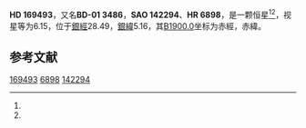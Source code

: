 {{Starbox begin
| name = HD 169493
}}
{{Starbox observe
| epoch = [[J2000.0|J2000.0]]
| constell = {{星座名待查}}<ref name=SIMBAD>{{cite web
 | url=http://simbad.u-strasbg.fr/simbad/sim-id?Ident=HR+6898
 | title =Pulsating variable Star
 | publisher=Centre de Données astronomiques de Strasbourg
 | work=SIMBAD
 | accessdate=2012-07-13}}</ref><ref name=DATA>{{cite web
 | url=http://vizier.u-strasbg.fr/viz-bin/VizieR-5?-out.add=.&-source=5050&-corr=PK=HR&-out.max=9999&HR=6898
 | title=VizieR Detailed Page
 | accessdate=2012-07-13
 | archive-date=2016-03-05
 | archive-url=https://web.archive.org/web/20160305021900/http://vizier.u-strasbg.fr/viz-bin/VizieR-5?-out.add=.&-source=5050&-corr=PK=HR&-out.max=9999&HR=6898
 | dead-url=no
 }}</ref>
| 星官 = 
| ra = {{RA|18|24|57}}<ref name=SIMBAD /><ref name=DATA />
| dec = {{DEC|-1|34|46}}<ref name=SIMBAD /><ref name=DATA />
| appmag_v = 6.15<ref name=SIMBAD /><ref name=DATA />
}}
{{Starbox character
| class = F6III+A9III<ref name=SIMBAD /><ref name=DATA />
| b-v = 0.37<ref name=SIMBAD /><ref name=DATA />
| u-b = 0.15<ref name=SIMBAD /><ref name=DATA />
| r-i = <ref name=SIMBAD /><ref name=DATA />
| variable = 
}}
{{Starbox astrometry
| radial_v = 0.15
| prop_mo_ra = -10
| parallax = 0.011
| p_error =
}}
{{Starbox catalog
| names =BD-01 3486，[[SAO星表|SAO]] 142294，[[HD星表|HD]] 169493，[[HR星表|HR]] 6898}}
{{Starbox reference |Simbad=HR+6898}}
{{Starbox end}}

'''HD 169493'''，又名'''BD-01 3486'''，'''SAO 142294'''、'''HR 6898'''，是一颗恒星<ref name=SIMBAD /><ref name=DATA />，视星等为6.15，位于[[銀道座標系|銀經]]28.49，[[銀道座標系|銀緯]]5.16，其[[B1900.0|B1900.0]]坐标为赤經{{RA|18|19|46}}，赤緯{{DEC|-1|5.16|1}}。

== 参考文献 ==
{{reflist}}

{{star-stub}}

[[Category:HD和HDE天體|169493]]
[[Category:HR天體|6898]]
[[Category:SAO天體|142294]]